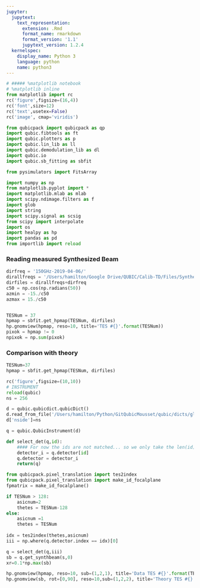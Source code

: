 ```yaml
---
jupyter:
  jupytext:
    text_representation:
      extension: .Rmd
      format_name: rmarkdown
      format_version: '1.1'
      jupytext_version: 1.2.4
  kernelspec:
    display_name: Python 3
    language: python
    name: python3
---
```


```python
# ##### %matplotlib notebook
# %matplotlib inline
from matplotlib import rc
rc('figure',figsize=(16,4))
rc('font',size=12)
rc('text',usetex=False)
rc('image', cmap='viridis')

from qubicpack import qubicpack as qp
import qubic.fibtools as ft
import qubic.plotters as p
import qubic.lin_lib as ll
import qubic.demodulation_lib as dl
import qubic.io
import qubic.sb_fitting as sbfit

from pysimulators import FitsArray

import numpy as np
from matplotlib.pyplot import *
import matplotlib.mlab as mlab
import scipy.ndimage.filters as f
import glob
import string
import scipy.signal as scsig
from scipy import interpolate
import os
import healpy as hp
import pandas as pd
from importlib import reload

```

### Reading measured Synthesized Beam

```python
dirfreq = '150GHz-2019-04-06/'
dirallfreqs = '/Users/hamilton/Google Drive/QUBIC/Calib-TD/Files/Synthesized Beams/Synthesized_Beams_Files/'
dirfiles = dirallfreqs+dirfreq
c50 = np.cos(np.radians(50))
azmin = -15./c50
azmax = 15./c50


TESNum = 37
hpmap = sbfit.get_hpmap(TESNum, dirfiles)
hp.gnomview(hpmap, reso=10, title='TES #{}'.format(TESNum))
pixok = hpmap != 0
npixok = np.sum(pixok)
```

### Comparison with theory

```python
TESNum=37
hpmap = sbfit.get_hpmap(TESNum, dirfiles)

rc('figure',figsize=(10,10))
# INSTRUMENT
reload(qubic)
ns = 256

d = qubic.qubicdict.qubicDict()
d.read_from_file('/Users/hamilton/Python/GitQubicMousset/qubic/dicts/global_source_oneDet.dict')
d['nside']=ns

q = qubic.QubicInstrument(d)

def select_det(q,id):
    #### For now the ids are not matched... so we only take the len(id) first detectors...
    detector_i = q.detector[id]
    q.detector = detector_i
    return(q)

from qubicpack.pixel_translation import tes2index
from qubicpack.pixel_translation import make_id_focalplane
fpmatrix = make_id_focalplane()

if TESNum > 128: 
    asicnum=2
    thetes = TESNum-128
else:
    asicnum =1
    thetes = TESNum
    
idx = tes2index(thetes,asicnum)
iii = np.where(q.detector.index == idx)[0]

q = select_det(q,iii)
sb = q.get_synthbeam(s,0)
xr=0.1*np.max(sb)

hp.gnomview(hpmap, reso=10, sub=(1,2,1), title='Data TES #{}'.format(TESNum))
hp.gnomview(sb, rot=[0,90], reso=10,sub=(1,2,2), title='Theory TES #{}'.format(TESNum))
```

```python

```

